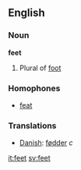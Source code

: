 ==English==
===Noun===
'''feet'''
#Plural of [[foot]]
===Homophones===
*[[feat]]

===Translations===
*[[Danish]]: [[fødder]] ''c''

[[it:feet]]
[[sv:feet]]